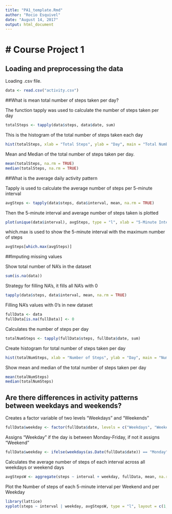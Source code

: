 ---
title: "PA1_template.Rmd"
author: "Rocio Esquivel"
date: "August 14, 2017"
output: html_document
---

# Course Project 1
==================

## Loading and preprocessing the data

Loading .csv file.
```{r processingdata, echo = TRUE}
data <- read.csv("activity.csv")
```

##What is mean total number of steps taken per day?

The function tapply was used to calculate the number of steps taken per day
```{r totalSteps, echo = TRUE}
totalSteps <- tapply(data$steps, data$date, sum)
```

This is the histogram of the total number of steps taken each day
```{r totalhist, echo = TRUE}
hist(totalSteps, xlab = "Total Steps", ylab = "Day", main = "Total Number of Steps Taken per Day")
```

Mean and Median of the total number of steps taken per day.
```{r meanMedian, echo = TRUE}
mean(totalSteps, na.rm = TRUE)
median(totalSteps, na.rm = TRUE)
```

##What is the average daily activity pattern

Tapply is used to calculate the average number of steps per 5-minute interval
```{r averageSteps, echo = TRUE}
avgSteps <- tapply(data$steps, data$interval, mean, na.rm = TRUE)
```

Then the 5-minute interval and average number of steps taken is plotted
```{r intervalPlot, echo = TRUE}
plot(unique(data$interval), avgSteps, type = "l", xlab = "5-Minute Interval", ylab = "Average Steps", main = "Average Daily Activity Partner")
```

which.max is used to show the 5-minute interval with the maximum number of steps
```{r maxAverage, echo = TRUE}
avgSteps[which.max(avgSteps)]
```

##Imputing  missing values

Show total number of NA's in the dataset
```{r sumNA, echo = TRUE}
sum(is.na(data))
```

Strategy for filling NA's, it fills all NA's with 0
```{r strategyFilling, echo = TRUE}
tapply(data$steps, data$interval, mean, na.rm = TRUE)
```

Filling NA's values with 0's in new dataset
```{r filledNA, echo = TRUE}
fullData <- data
fullData[is.na(fullData)] <- 0
```

Calculates the number of steps per day
```{r numSteps, echo = TRUE}
totalNumSteps <- tapply(fullData$steps, fullData$date, sum)
```

Create histogram for total number of steps taken per day
```{r plotTotalSteps, echo = TRUE}
hist(totalNumSteps, xlab = "Number of Steps", ylab = "Day", main = "Number of steps taken each day")
```

Show mean and median of the total number of steps taken per day
```{r meanmedian, echo = TRUE}
mean(totalNumSteps)
median(totalNumSteps)
```

## Are there differences in activity patterns between weekdays and weekends?

Creates a factor variable of two levels "Weekdays" and "Weekends"
```{r factorVariable, echo = TRUE}
fullData$weekday <- factor(fullData$date, levels = c("Weekdays", "Weekends"))
```

Assigns "Weekday" if the day is between Monday-Friday, if not it assigns "Weekend"
```{r assignWeek, echo = TRUE}
fullData$weekday <- ifelse(weekdays(as.Date(fullData$date)) == "Monday" | weekdays(as.Date(fullData$date)) == "Tuesday" | weekdays(as.Date(fullData$date)) == "Wednesday" | weekdays(as.Date(fullData$date)) == "Thursday" | weekdays(as.Date(fullData$date)) == "Friday", "Weekday", "Weekend")
```

Calculates the average number of steps of each interval across all weekdays or weekend days
```{r averageWeek, echo = TRUE}
avgStepsW <- aggregate(steps ~ interval + weekday, fullData, mean, na.rm = TRUE)
```

Plot the Number of steps of each 5-minute interval per Weekend and per Weekday 
```{r plotWeek, echo = TRUE}
library(lattice)
xyplot(steps ~ interval | weekday, avgStepsW, type = "l", layout = c(1, 2), xlab = "Interval", ylab = "Number of Steps", main = "Average Number of Steps Taken per Weekday/Weekend")
```

